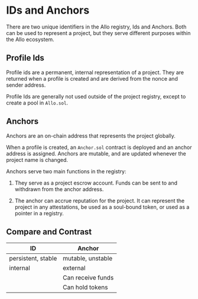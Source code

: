 # IDs and Anchors

There are two unique identifiers in the Allo registry, Ids and Anchors.
Both can be used to represent a project, but they serve different purposes
within the Allo ecosystem.

## Profile Ids
Profile ids are a permanent, internal representation of a project. They are 
returned when a profile is created and are derived from the nonce and sender 
address. 

Profile Ids are generally not used outside of the project registry, except to 
create a pool in `Allo.sol`. 

## Anchors
Anchors are an on-chain address that represents the project globally.

When a profile is created, an `Anchor.sol` contract is deployed and an anchor 
address is assigned. Anchors are mutable, and are updated whenever the project 
name is changed.

Anchors serve two main functions in the registry:
1. They serve as a project escrow account. 
Funds can be sent to and withdrawn from the anchor address.

2. The anchor can accrue reputation for the project. 
It can represent the project in any attestations, be used as a soul-bound 
token, or used as a pointer in a registry.

## Compare and Contrast
| ID | Anchor|
| --- | --- |
| persistent, stable | mutable, unstable |
| internal | external |
| | Can receive funds |
| | Can hold tokens |
